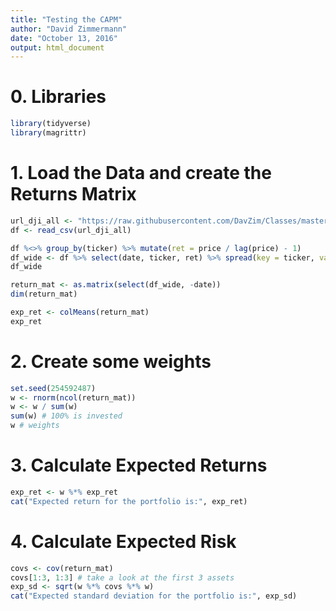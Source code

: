 ```yaml
---
title: "Testing the CAPM"
author: "David Zimmermann"
date: "October 13, 2016"
output: html_document
---
```


# 0. Libraries
```r
library(tidyverse)
library(magrittr)
```

# 1. Load the Data and create the Returns Matrix
```r
url_dji_all <- "https://raw.githubusercontent.com/DavZim/Classes/master/Advanced%20Corporate%20Finance/R%20intro/04_capm/data/stock_data_large.csv"
df <- read_csv(url_dji_all)

df %<>% group_by(ticker) %>% mutate(ret = price / lag(price) - 1)
df_wide <- df %>% select(date, ticker, ret) %>% spread(key = ticker, value = ret) %>% filter(complete.cases(.))
df_wide

return_mat <- as.matrix(select(df_wide, -date))
dim(return_mat)

exp_ret <- colMeans(return_mat)
exp_ret
```

# 2. Create some weights
```r
set.seed(254592487)
w <- rnorm(ncol(return_mat)) 
w <- w / sum(w)
sum(w) # 100% is invested
w # weights
```

# 3. Calculate Expected Returns
```r
exp_ret <- w %*% exp_ret
cat("Expected return for the portfolio is:", exp_ret)
```

# 4. Calculate Expected Risk
```r
covs <- cov(return_mat)
covs[1:3, 1:3] # take a look at the first 3 assets
exp_sd <- sqrt(w %*% covs %*% w)
cat("Expected standard deviation for the portfolio is:", exp_sd)
```